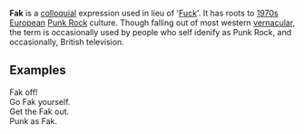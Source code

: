 {{move to Wiktionary}}
{{unreferenced|date=November 2007}}
'''Fak''' is a [[colloquial]] expression used in lieu of '[[Fuck]]'. It has roots to [[1970s]] [[European]] [[Punk Rock]] culture. Though falling out of most western [[vernacular]], the term is occasionally used by people who self idenify as Punk Rock, and occasionally, British television.
==Examples==
Fak off! <BR>
Go Fak yourself.<BR>
Get the Fak out.<BR>
Punk as Fak.<BR>
<BR>
{{lang-stub}}